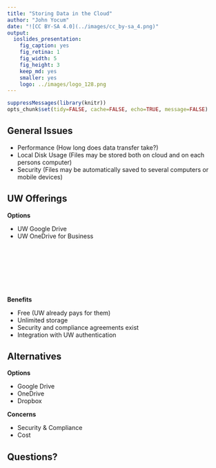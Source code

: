 ```yaml
---
title: "Storing Data in the Cloud"
author: "John Yocum"
date: "![CC BY-SA 4.0](../images/cc_by-sa_4.png)"
output:
  ioslides_presentation:
    fig_caption: yes
    fig_retina: 1
    fig_width: 5
    fig_height: 3
    keep_md: yes
    smaller: yes
    logo: ../images/logo_128.png
---
```


```r
suppressMessages(library(knitr))
opts_chunk$set(tidy=FALSE, cache=FALSE, echo=TRUE, message=FALSE)
```

## General Issues

- Performance (How long does data transfer take?)
- Local Disk Usage (Files may be stored both on cloud and on each persons computer)
- Security (Files may be automatically saved to several computers or mobile devices)

## UW Offerings {.columns-2}

**Options**

- UW Google Drive
- UW OneDrive for Business

<br>
<br>
<br>
<br>
<br>
<br>

**Benefits**

- Free (UW already pays for them)
- Unlimited storage
- Security and compliance agreements exist
- Integration with UW authentication

## Alternatives {.columns-2}

**Options**

- Google Drive
- OneDrive
- Dropbox

**Concerns**

- Security & Compliance
- Cost

## Questions?
